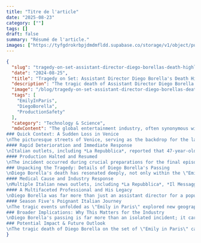 ```yaml
---
title: "Titre de l'article"
date: "2025-08-23"
category: [""]
tags: []
draft: false
summary: "Résumé de l'article."
images: ["https://tyfgdrokrbpjdmdmfldd.supabase.co/storage/v1/object/public/image/2025-08-23-14-03-52-055-04-00.jpg"]
---
```


```json
{
  "slug": "tragedy-on-set-assistant-director-diego-borellas-death-highlights-critical-industry-trends",
  "date": "2024-08-25",
  "title": "Tragedy on Set: Assistant Director Diego Borella's Death Highlights Critical Industry Trends",
  "description": "The tragic death of Assistant Director Diego Borella on the set of 'Emily in Paris' in Venice has brought critical industry issues, including on-set safety and crew well-being, into sharp focus.",
  "image": "/blog/tragedy-on-set-assistant-director-diego-borellas-death-highlights-critical-industry-trends.webp",
  "tags": [
    "EmilyInParis",
    "DiegoBorella",
    "ProductionSafety"
  ],
  "category": "Technology & Science",
  "mdxContent": "The global entertainment industry, often synonymous with glamour and ceaseless creativity, has been tragically reminded of the profound human cost behind the scenes. The recent passing of Assistant Director Diego Borella on the set of Netflix's \"Emily in Paris\" in Venice sent shockwaves, reigniting critical discussions about on-set safety and crew well-being. This somber event underscores deeper, systemic issues within film and television production that demand immediate and thoughtful consideration.\n\n
### Quick Context: A Sudden Loss in Venice
\nThe picturesque streets of Venice, serving as the backdrop for the latest season of Netflix's popular series \"Emily in Paris,\" became the scene of an unexpected and profound tragedy. As the crew prepared to shoot the final scenes for the upcoming fifth season, Assistant Director Diego Borella, a respected figure in the industry, collapsed. This sudden event brought the bustling production to an immediate halt, plunging the cast and crew into grief.\n\n
#### Rapid Deterioration and Immediate Response
\nItalian outlets, including *La Repubblica*, reported that 47-year-old Borella collapsed around 7 p.m. on Thursday, August 21, at the Hotel Danieli. Despite rapid intervention by medics who rushed to the scene and attempted resuscitation, all efforts proved fruitless. He was pronounced deceased at approximately 7:30 p.m., just half an hour after the incident, highlighting the sudden and overwhelming nature of his medical emergency.\n\n
#### Production Halted and Resumed
\nThe incident occurred during crucial preparations for the final episode of season five. The gravity of the situation led to an immediate suspension of filming for \"Emily in Paris,\" a necessary pause for the team to process the tragic loss. Production resumed on Saturday, August 23, with the understanding that the season's shoot was expected to conclude on Monday, August 25. This swift resumption, while perhaps a testament to logistical pressures, also raises questions about the emotional toll on the remaining crew.\n\n
### Unpacking the Tragedy: Details of Diego Borella's Passing
\nDiego Borella's death has resonated deeply, not only within the \"Emily in Paris\" production but across the wider film community. His passing has brought a sobering focus on the demanding conditions often faced by those working behind the camera. Reports paint a picture of a sudden and irreversible health crisis amidst a high-stakes production environment.\n\n
#### Medical Cause and Industry Response
\nMultiple Italian news outlets, including *La Repubblica*, *Il Messaggero*, and *Corriere della Sera*, reported that Borella likely suffered a \"sudden heart attack.\" Medical staff on set and subsequently arriving paramedics made valiant efforts to revive him, but tragically, these proved unsuccessful. Following the initial suspension, a Paramount Television Studios spokesperson confirmed the incident to PEOPLE, expressing deep sadness and extending condolences to Borella’s family and loved ones. The decision to resume filming after a brief hiatus, while pragmatic for a major production, inevitably sparks conversations about balancing schedule demands with the human element of grief and recovery.\n\n
#### A Multifaceted Professional and His Legacy
\nDiego Borella was far more than just an assistant director for a popular Netflix series. A well-known Venetian professional born in the city, Borella boasted a rich and varied career spanning Rome, London, and New York. His expertise extended beyond directing; he was also a respected writer. Italian outlets noted his recent focus on literary pursuits, including poetry, fairy tales, and children’s stories, showcasing a creative spirit that transcended the realm of film and television. His untimely death is a loss not only to the \"Emily in Paris\" team but to the broader artistic community he enriched.\n\n
#### Season Five's Poignant Italian Journey
\nThe tragic events unfolded as \"Emily in Paris\" explored new geographical territory for its fifth season. While the show traditionally follows Lily Collins's marketing executive character, Emily, in the French capital, new episodes will see her relocate to Italy, with scenes specifically set in Venice and Rome. A synopsis for the new season indicates Emily's professional and romantic challenges as the head of Agence Grateau Rome, navigating new cities and potential heartbreaks. The season is slated for release on Netflix on December 18, putting its impending premiere in a poignant light following Borella's death. The series, a creation of Darren Star (known for iconic shows like \"Beverly Hills, 90210,\" \"Melrose Place,\" and \"Sex and the City\"), adds another layer of prominence to the production affected by this tragedy.\n\n
### Broader Implications: Why This Matters for the Industry
\nDiego Borella's passing is far more than an isolated incident; it carries broader implications for the entertainment industry, particularly regarding the health, safety, and welfare of film and television crews. This event compels a critical examination of systemic issues within production environments, highlighting areas that need urgent attention and potential reform.\n\nThe relentless pace, long hours, and high-pressure demands of modern film and TV production are well-documented challenges. This tragedy brings the human cost of these conditions into sharp focus, raising critical questions about whether sufficient preventative measures are in place. It underscores the vital need for robust on-set medical protocols, accessible mental health support, and realistic scheduling that prioritizes crew well-being over production deadlines. For an industry that thrives on creativity, ensuring the health and safety of its workforce is paramount. The incident could serve as a catalyst for a deeper, industry-wide dialogue about fostering healthier and safer working conditions for all, ensuring that the pursuit of captivating entertainment does not come at the expense of human lives.\n\n
### Potential Impact & Future Outlook
\nThe tragic death of Diego Borella on the set of \"Emily in Paris\" carries significant potential impact, both for the Netflix series in the short term and for the broader entertainment industry in the long term. This incident could significantly shape future trends in production safety and crew welfare.\n\nIn the short term, the upcoming fifth season of \"Emily in Paris\" will undoubtedly be viewed through a different lens. While the show is a lighthearted comedy, the backdrop of this tragedy will likely invite reflection on its creation. Netflix and the involved production companies, Darren Star Productions and Jax Media, may face increased scrutiny regarding their on-set safety measures and staff support. The narrative around the season's release could inadvertently become intertwined with discussions about Borella's legacy and broader calls for improved working conditions.\n\nLooking ahead, this event has the potential to significantly influence a broader reevaluation of industry production practices. There is a growing discourse around the intense demands placed on film crews, including prolonged working hours and high-stress environments. Borella's death could amplify calls for stronger union protections, more stringent health and safety regulations, and a cultural shift prioritizing crew well-being. It might prompt studios and streaming giants to invest more heavily in preventative health screenings, on-set medical teams, and comprehensive wellness programs. The hope is that such a tragedy leads to tangible changes, fostering an environment where entertainment can be created sustainably and humanely, without compromising the lives and health of those who bring it to fruition. The future outlook could see the entertainment industry moving towards a more ethical and supportive framework for its dedicated workforce.\n\nThe sudden and tragic passing of Assistant Director Diego Borella on the set of \"Emily in Paris\" serves as a poignant reminder of the human element often unseen behind entertainment's glittering facade. This incident compels us to look beyond the immediate grief and consider the vital trends in production safety and crew welfare that demand collective attention. It's a call for the industry to continuously evolve, ensuring that the passion for storytelling is always balanced with an unwavering commitment to the well-being of every individual involved. Share your thoughts on how the industry can better support its dedicated crews.\n\n"
}
